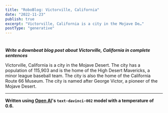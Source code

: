 ```yaml
---
title: "RoboBlog: Victorville, California"
date: "2022-11-23"
publish: true
excerpt: "Victorville, California is a city in the Mojave De…"
postType: "generative"
---
```

#

***Write a downbeat blog post about Victorville, California in complete sentences***

Victorville, California is a city in the Mojave Desert. The city has a population of 115,903 and is the home of the High Desert Mavericks, a minor league baseball team. The city is also the home of the California Route 66 Museum. The city is named after George Victor, a pioneer of the Mojave Desert.

---
**Written using [Open AI](https://openai.com/)'s `text-davinci-002` model with a temperature of 0.6.**
